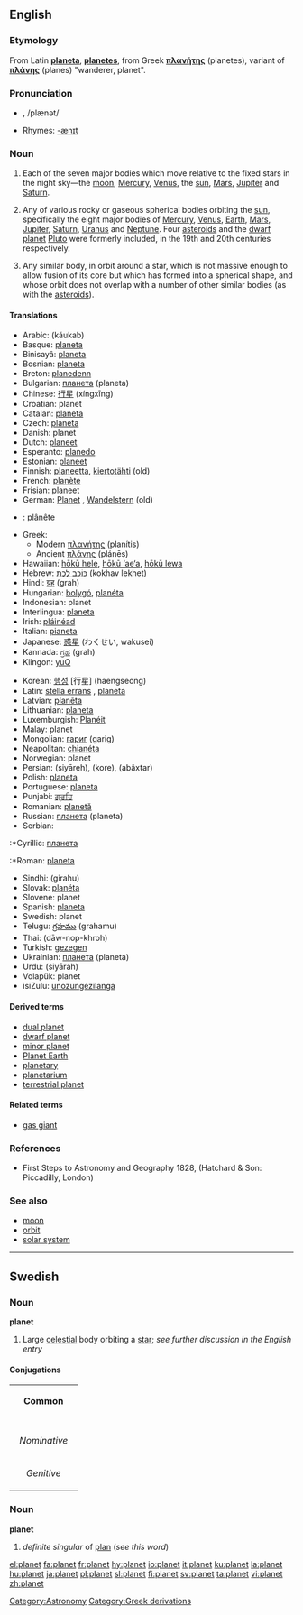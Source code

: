 ==English==

===Etymology===
From Latin '''[[planeta]]''', '''[[planetes]]''', from Greek '''[[:el:πλανήτης|πλανήτης]]''' (planetes), variant of '''[[πλάνης]]''' (planes) "wanderer, planet".

===Pronunciation===
*{{IPA|/ˈplænɪt/}}, /plænət/
* Rhymes: [[Rhymes:English:-ænɪt|-ænɪt]]

===Noun===
{{wikipedia}}
{{en-noun}}

# {{cattag|obsolete|historical|or astrology}} Each of the seven major bodies which move relative to the fixed stars in the night sky—the [[moon]], [[Mercury]], [[Venus]], the [[sun]], [[Mars]], [[Jupiter]] and [[Saturn]].
# {{astronomy}} Any of various rocky or gaseous spherical bodies orbiting the [[sun]], specifically the eight major bodies of [[Mercury]], [[Venus]], [[Earth]], [[Mars]], [[Jupiter]], [[Saturn]], [[Uranus]] and [[Neptune]]. Four [[asteroid]]s and the [[dwarf planet]] [[Pluto]] were formerly included, in the 19th and 20th centuries respectively.
# Any similar body, in orbit around a star, which is not massive enough to allow fusion of its core but which has formed into a spherical shape, and whose orbit does not overlap with a number of other similar bodies (as with the [[asteroids]]).

<!--
===Usage notes===
Some celestial bodies are called ''planets'' either colloquially or as technical [[jargon]]:
:''Our angle is that Titan is basically another terrestrial planet, but it’s often not recognized as one because it happens to be orbiting Saturn.''—[http://www.spacedaily.com/news/saturn-titan-04o.html Dr. Vikki Meadows], an astrobiologist at NASA’s Jet Propulsion Laboratory

Dr. Meadows was pointing out that the term ''terrestrial planet'' as it is used in astrobiology applies to Titan, despite the traditional definition of ''planet''.  Similarly, [[Titan]], [[Europa]], and other large moons with interesting active geologic processes are sometimes called ''planets''.

The Working Group on Extrasolar Planets distinguishes planets from the larger brown dwarfs and objects that are free-floating rather than companions but for a lower limit it specifies, “The minimum mass/size required for an extrasolar object to be considered a planet should be the same as that used in our Solar System.”
!-->

====Translations====
{{top}}
*Arabic: {{ARchar|[[كوكب]]}} (káukab)
*Basque: [[planeta]]
*Binisayâ: [[planeta]]
*Bosnian: [[planeta]] {{f}}
*Breton: [[planedenn]] {{f}}
*Bulgarian: [[планета]] (planeta) {{f}}
*Chinese: [[行星]] (xíngxīng)
*Croatian: planet
*Catalan: [[planeta]] {{f}}
*Czech: [[planeta]] {{f}}
*Danish: planet
*Dutch: [[planeet]] {{f}}
*Esperanto: [[planedo]]
*Estonian: [[planeet]]
*Finnish: [[planeetta]], [[kiertotähti]] (old)
*French: [[planète]] {{f}}
*Frisian: [[planeet]]
*German: [[Planet]] {{m}}, [[Wandelstern]] {{m}} (old)
*{{gmh}}: [[plânête]] {{m}}
*Greek:
**Modern [[πλανήτης]] (planítis) {{m}}
**Ancient [[πλάνης]] (plánēs) {{m}}
*Hawaiian: [[hōkū hele]], [[hōkū ‘ae‘a]], [[hōkū lewa]]
*Hebrew: [[כוכב לכת|כּוֹכַב לֶכֶת]] (kokhav lekhet) {{m}}
*Hindi: [[ग्रह]] (grah)
*Hungarian: [[bolygó]], [[planéta]]
*Indonesian: planet
*Interlingua: [[planeta]]
*Irish: [[pláinéad]] {{m}}
*Italian: [[pianeta]] {{m}}
*Japanese: [[惑星]] (わくせい, wakusei)
*Kannada: [[ಗ್ರಹ]] (grah)
*Klingon: [[yuQ]]
{{mid}}
*Korean: [[행성]] [行星] (haengseong)
*Latin: [[stella errans]] {{f}}, [[planeta]] {{m}}
*Latvian: [[planēta]] {{f}}
*Lithuanian: [[planeta]] {{f}}
*Luxemburgish: [[Planéit]] {{m}}
*Malay: planet
*Mongolian: [[гариг]] (garig)
*Neapolitan: [[chianéta]] {{m}}
*Norwegian: planet
*Persian: {{FAchar|[[سیاره]]}} (siyāreh), {{FAchar|[[کره]]}} (kore), {{FAchar|[[اباختر]]}} (abâxtar)
*Polish: [[planeta]] {{f}}
*Portuguese: [[planeta]]
*Punjabi: [[ਗ੍ਰਹਿ]] {{m}}
*Romanian: [[planetă]]
*Russian: [[планета]] (planeta) {{f}}
*Serbian:
:*Cyrillic: [[планета]] {{f}}
:*Roman: [[planeta]] {{f}}
*Sindhi: {{SDchar|[[گِرَھُھ]]}} (girahu) {{m}}
*Slovak: [[planéta]] {{f}}
*Slovene: planet {{m}}
*Spanish: [[planeta]] {{m}}
*Swedish: planet {{c}}
*Telugu: [[గ్రహము]] (grahamu)
*Thai: {{THchar|[[ดาวนพเคราะห์]]}} (dāw-nop-khroh)
*Turkish: [[gezegen]]
*Ukrainian: [[планета]] (planeta) {{f}}
*Urdu: {{URchar|[[سیاره]]}} (siyārah)
*Volapük: planet
*isiZulu: [[unozungezilanga]]
{{bottom}}

====Derived terms====
*[[dual planet]]
*[[dwarf planet]]
*[[minor planet]]
*[[Planet Earth]]
*[[planetary]]
*[[planetarium]]
*[[terrestrial planet]]

====Related terms====
*[[gas giant]]

===References===
* First Steps to Astronomy and Geography 1828, (Hatchard & Son: Piccadilly, London)

===See also===
*[[moon]]
*[[orbit]]
*[[solar system]]

----

==Swedish==
===Noun===
'''planet'''

# Large [[celestial]] body orbiting a [[star]]; ''see further discussion in the English entry''

====Conjugations====
{| border=1 cellspacing=0 
| bgcolor=#FFFFF0 colspan=5 align=center | '''Common''' 
|- 
|- bgcolor=#FFFFF0 align=center 
! rowspan=2 | 
| colspan=2 width=105 | ''Singular'' 
| colspan=2 | ''Plural'' 
|- bgcolor=#FFFFF0 align=center 
| width=105 | ''Indefinite'' 
| width=105 | ''Definite'' 
| width=105 | ''Indefinite'' 
|  width=105 | ''Definite'' 
|- align=center 
| width=105 bgcolor=#FFFFF0 | ''Nominative'' 
| [[planet]] 
| [[planeten]] 
| [[planeter]] 
| [[planeterna]] 
|- align=center 
| width=105 bgcolor=#FFFFF0 | ''Genitive'' 
| [[planets]] 
| [[planetens]] 
| [[planeters]] 
| [[planeternas]] 
|} 

===Noun===
'''planet'''

# ''definite singular'' of [[plan#Swedish|plan]] (''see this word'')

[[Category:Astronomy]]
[[Category:Greek derivations]]

[[el:planet]]
[[fa:planet]]
[[fr:planet]]
[[hy:planet]]
[[io:planet]]
[[it:planet]]
[[ku:planet]]
[[la:planet]]
[[hu:planet]]
[[ja:planet]]
[[pl:planet]]
[[sl:planet]]
[[fi:planet]]
[[sv:planet]]
[[ta:planet]]
[[vi:planet]]
[[zh:planet]]